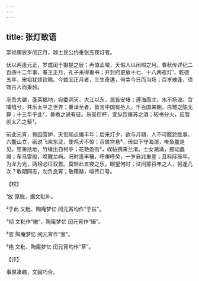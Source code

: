 ```yaml
---
---
---
```

title: 张灯致语
---







崇祯庚辰岁闰正月，越士民公约重张五夜灯者。

伏以两逢元正，岁成闰于摄提之辰；再值孟陬，天假人以闲暇之月。春秋传详纪二百四十二年事，春王正月，孔子未得重书；开封府更放十七、十八两夜灯¹，乾德五年，宋祖犹烦钦赐。今兹闰正月者，三生奇遘，何幸今日而当场；百岁难逢，须效古人而秉烛。

况吾大越，蓬莱福地，宛委洞天。大江以东，民皆安堵；遵海而北，水不扬波。含哺嘻兮，共乐太平之世界；重译至者，皆言中国有圣人。千百国来朝，白雉之陈无算；十三年于此²，黄耇之说有征。乐圣衔杯，宜纵饮屠苏之酒；较书分火，应暂彻太乙之藜³。

前此元宵，竟因雪妒，天但知点缀丰年；后来灯夕，欲与月期，人不可蹉跎胜事。六鳌山立，祗说飞来东武，使鸡犬不惊；百兽宫悬⁴，毋曰下守海澨，唯鱼鳖是见。笙箫括地，竹椽出自柯亭；花艳盈街⁵，禊帖携来兰渚。士女潮涌，撼动蠡城；车马雷殷，唤醒龙屿。况时逢丰穰，呼庚呼癸，一岁自兆重登；且科际辰年，为龙为光，两榜必征双首。莫轻此五夜之乐，眼望何时；试问那百年之人，躬逢几次？敢期同志，勿负良宵；敬藉赫，喧传口号。

【校】

¹放 原脱，据文粃补。

²于此 文粃、陶庵梦忆 闰元宵均作“于兹”。

³彻 文粃作“辙”，陶庵梦忆 闰元宵作“辍”。

⁴宫 陶庵梦忆 闰元宵作“室”。

⁵艳 文粃、陶庵梦忆 闰元宵均作“草”。

【评】

事原凑趣，文固巧合。